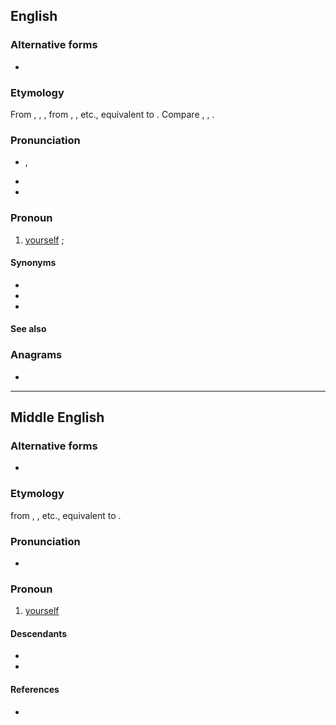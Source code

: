 {{also|Thyself}}
==English==

===Alternative forms===
* {{alter|en|Thyself||honorific}}

===Etymology===
From {{inh|en|enm|thy-selfe}}, {{m|enm|thiself}}, {{m|enm|thi-zelf}}, from {{der|en|ang|þīnes silfes}}, {{m|ang|þīnre sylfre}}, etc., equivalent to {{suffix|en|thy|self}}. Compare {{cog|enm|thou-self}}, {{cog|ang|þē sylfum}}, {{m|ang|þē selfum}}.

===Pronunciation===
* {{enPR|''th''ī-sĕlf'}}, {{IPA|en|/ðaɪˈsɛlf/}}
* {{audio|en|LL-Q1860 (eng)-Vealhurl-thyself.wav|Audio (RP)}}
* {{hyph|en|thy|self}}

===Pronoun===
{{head|en|pronoun|cat2=second person pronouns}}

# {{lb|en|archaic|literary|dialectal}} [[yourself]] {{qualifier|as the object of a verb or preposition or as an intensifier}}; {{non-gloss definition|reflexive case of ''[[thou]]''}}
#: {{ux|en|Thou hast only '''thyself''' to blame.}}
#: {{ux|en|Thou '''thyself''' art to blame.}}
#: {{uxi|en|[[physician, heal thyself|Physician, heal '''thyself''']].}}

====Synonyms====
* {{l|en|theeself}}
* {{l|en|thineself}}
* {{l|en|thysen}}

====See also====
{{English personal pronouns}}

===Anagrams===
* {{anagrams|en|a=efhlsty|Flythes}}

----
==Middle English==
 
===Alternative forms===
* {{alter|enm|thiself}} 
 
===Etymology===
from {{inh|enm|ang|þīnes silfes}}, {{m|ang|þīnre sylfre}}, etc., equivalent to {{compound|enm|thy|self}}.

===Pronunciation===
* {{IPA|enm|/ˈθiːsɛlf/}}  
 
===Pronoun===
{{enm-pron}}
 
# [[yourself]]

====Descendants====
* {{desc|en|thyself}}
* {{desc|yol|theezil}}
 
====References====
* {{R:MED Online|entry=thī-self|pos=pron|id=MED45348}}